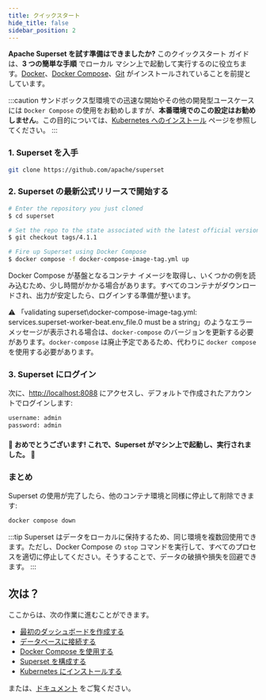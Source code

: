 ```yaml
---
title: クイックスタート
hide_title: false
sidebar_position: 2
---
```


**Apache Superset を試す準備はできましたか?** このクイックスタート ガイドは、**3 つの簡単な手順** でローカル マシン上で起動して実行するのに役立ちます。[Docker](https://www.docker.com)、[Docker Compose](https://docs.docker.com/compose/)、[Git](https://git-scm.com/) がインストールされていることを前提としています。

:::caution
サンドボックス型環境での迅速な開始やその他の開発型ユースケースには `Docker Compose` の使用をお勧めしますが、**本番環境でのこの設定はお勧めしません**。この目的については、[Kubernetes へのインストール](/docs/installation/kubernetes/) ページを参照してください。
:::

### 1. Superset を入手

```bash
git clone https://github.com/apache/superset
```

### 2. Superset の最新公式リリースで開始する

```bash
# Enter the repository you just cloned
$ cd superset

# Set the repo to the state associated with the latest official version
$ git checkout tags/4.1.1

# Fire up Superset using Docker Compose
$ docker compose -f docker-compose-image-tag.yml up
```

Docker Compose が基盤となるコンテナ イメージを取得し、いくつかの例を読み込むため、少し時間がかかる場合があります。すべてのコンテナがダウンロードされ、出力が安定したら、ログインする準備が整います。

⚠️ 「validating superset\docker-compose-image-tag.yml: services.superset-worker-beat.env_file.0 must be a string」のようなエラー メッセージが表示される場合は、`docker-compose` のバージョンを更新する必要があります。`docker-compose` は廃止予定であるため、代わりに `docker compose` を使用する必要があります。

### 3. Superset にログイン

次に、[http://localhost:8088](http://localhost:8088) にアクセスし、デフォルトで作成されたアカウントでログインします:

```bash
username: admin
password: admin
```

#### 🎉 おめでとうございます! これで、Superset がマシン上で起動し、実行されました。 🎉

### まとめ

Superset の使用が完了したら、他のコンテナ環境と同様に停止して削除できます:

```bash
docker compose down
```

:::tip
Superset はデータをローカルに保持するため、同じ環境を複数回使用できます。ただし、Docker Compose の `stop` コマンドを実行して、すべてのプロセスを適切に停止してください。そうすることで、データの破損や損失を回避できます。
:::

## 次は？

ここからは、次の作業に進むことができます。

- [最初のダッシュボードを作成する](/docs/using-superset/creating-your-first-dashboard)
- [データベースに接続する](/docs/configuration/databases)
- [Docker Compose を使用する](/docs/installation/docker-compose)
- [Superset を構成する](/docs/configuration/configuring-superset/)
- [Kubernetes にインストールする](/docs/installation/kubernetes/)

または、[ドキュメント](https://superset.apache.org/docs/intro) をご覧ください。
